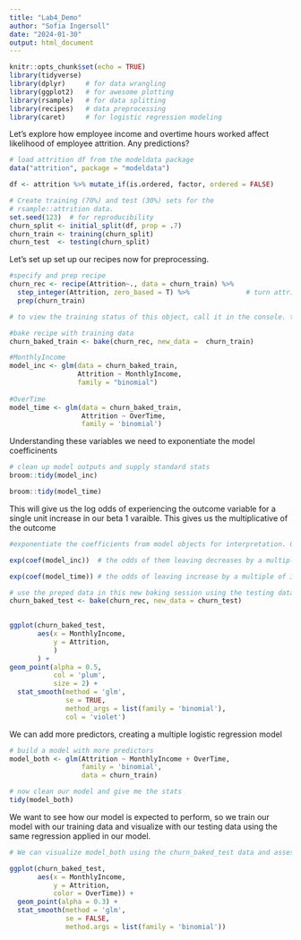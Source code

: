 ```yaml
---
title: "Lab4_Demo"
author: "Sofia Ingersoll"
date: "2024-01-30"
output: html_document
---
```


```r
knitr::opts_chunk$set(echo = TRUE)
library(tidyverse)
library(dplyr)     # for data wrangling
library(ggplot2)   # for awesome plotting
library(rsample)   # for data splitting
library(recipes)   # data preprocessing
library(caret)     # for logistic regression modeling
```
Let's explore how employee income and overtime hours worked affect likelihood of employee attrition.  Any predictions?

```r
# load attrition df from the modeldata package
data("attrition", package = "modeldata")

df <- attrition %>% mutate_if(is.ordered, factor, ordered = FALSE)

# Create training (70%) and test (30%) sets for the 
# rsample::attrition data.
set.seed(123)  # for reproducibility 
churn_split <- initial_split(df, prop = .7)
churn_train <- training(churn_split)
churn_test  <- testing(churn_split)
```

Let's set up set up our recipes now for preprocessing. 
```r
#specify and prep recipe
churn_rec <- recipe(Attrition~., data = churn_train) %>% 
  step_integer(Attrition, zero_based = T) %>%              # turn attrition to a binary variable using 0 or 1.
  prep(churn_train) 

# to view the training status of this object, call it in the console. the binary variable will be converted when we bake our recipe

#bake recipe with training data
churn_baked_train <- bake(churn_rec, new_data =  churn_train)
```

```r
#MonthlyIncome
model_inc <- glm(data = churn_baked_train,
                 Attrition ~ MonthlyIncome,
                 family = "binomial")
  
#OverTime
model_time <- glm(data = churn_baked_train,
                  Attrition ~ OverTime,
                  family = 'binomial')
```

Understanding these variables we need to exponentiate the model coefficinents 

```r
# clean up model outputs and supply standard stats
broom::tidy(model_inc)

broom::tidy(model_time)
```
This will give us the log odds of experiencing the outcome variable for a single unit increase in our beta 1 varaible. This gives us the multiplicative of the outcome 
```r
#exponentiate the coefficients from model objects for interpretation. Gives us changes in odds of attrition

exp(coef(model_inc))  # the odds of them leaving decreases by a multiplicative 0.1

exp(coef(model_time)) # the odds of leaving increase by a multiple of 3.5 for a unit change in overtime status.
```


```r
# use the preped data in this new baking session using the testing data
churn_baked_test <- bake(churn_rec, new_data = churn_test)
  
```

```r
ggplot(churn_baked_test,
       aes(x = MonthlyIncome,
           y = Attrition, 
           )
       ) +
geom_point(alpha = 0.5,
           col = 'plum',
           size = 2) +
  stat_smooth(method = 'glm', 
              se = TRUE,
              method_args = list(family = 'binomial'),
              col = 'violet')
```

We can add more predictors, creating a multiple logistic regression model

```r
# build a model with more predictors
model_both <- glm(Attrition ~ MonthlyIncome + OverTime,
                  family = 'binomial',
                  data = churn_train)

# now clean our model and give me the stats
tidy(model_both)
```

We want to see how our model is expected to perform, so we train our model with our training data and visualize with our testing data using the same regression applied in our model. 

```r
# We can visualize model_both using the churn_baked_test data and assessing Attrition against monthlyincome and overtime

ggplot(churn_baked_test, 
       aes(x = MonthlyIncome,
           y = Attrition,
           color = OverTime)) +
  geom_point(alpha = 0.3) +
  stat_smooth(method = 'glm',
              se = FALSE,
              method.args = list(family = 'binomial'))
```

